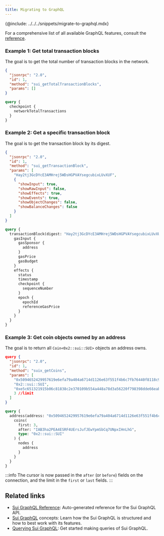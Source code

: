 ```yaml
---
title: Migrating to GraphQL
---
```



{@include: ../../../snippets/migrate-to-graphql.mdx}

For a comprehensive list of all available GraphQL features, consult the [reference](../../../references/sui-graphql).

### Example 1: Get total transaction blocks

The goal is to get the total number of transaction blocks in the network.

<Tabs groupId="migrating-json-rpc">

<TabItem value="json-rpc1" label="JSON-RPC">

```json
{
  "jsonrpc": "2.0",
  "id": 1,
  "method": "sui_getTotalTransactionBlocks",
  "params": []
}
```

</TabItem>
<TabItem value="graphql1" label="GraphQL">

```graphql
query {
  checkpoint {
    networkTotalTransactions
  }
}
```

</TabItem>
</Tabs>

### Example 2: Get a specific transaction block
The goal is to get the transaction block by its digest.

<Tabs groupId="migrating-json-rpc">

<TabItem value="json-rpc2" label="JSON-RPC">

```json
{
  "jsonrpc": "2.0",
  "id": 1,
  "method": "sui_getTransactionBlock",
  "params": [
    "Hay2tj3GcDYcE3AMHrej5WDsHGPVAYsegcubixLUvXUF",
    {
      "showInput": true,
      "showRawInput": false,
      "showEffects": true,
      "showEvents": true,
      "showObjectChanges": false,
      "showBalanceChanges": false
    }
  ]
}
```

</TabItem>
<TabItem value="graphql2" label="GraphQL">

```graphql
query {
  transactionBlock(digest: "Hay2tj3GcDYcE3AMHrej5WDsHGPVAYsegcubixLUvXUF") {
    gasInput {
      gasSponsor {
        address
      }
      gasPrice
      gasBudget
    }
    effects {
      status
      timestamp
      checkpoint {
        sequenceNumber
      }
      epoch {
        epochId
        referenceGasPrice
      }
    }
  }
}
```
</TabItem>
</Tabs>

### Example 3: Get coin objects owned by an address

The goal is to return all `Coin<0x2::sui::SUI>` objects an address owns.

<Tabs groupId="migrating-json-rpc">

<TabItem value="json-rpc3" label="JSON-RPC">

```json
query {
  "jsonrpc": "2.0",
  "id": 1,
  "method": "suix_getCoins",
  "params": [
    "0x5094652429957619e6efa79a404a6714d1126e63f551f4b6c7fb76440f8118c9", //owner
    "0x2::sui::SUI",                                                      //coin type
    "0xe5c651321915b06c81838c2e370109b554a448a78d3a56220f798398dde66eab", //cursor
    3 //limit
  ]
}
```

</TabItem>
<TabItem value="graphql3" label="GraphQL">

```graphql
query {
  address(address: "0x5094652429957619e6efa79a404a6714d1126e63f551f4b6c7fb76440f8118c9") {
    coins(
      first: 3,
      after: "IAB3ha2PEA4ESRF4UErsJufJEwYpmSbCq7UNpxIHnLhG",
      type: "0x2::sui::SUI"
    ) {
      nodes {
        address
      }
    }
  }
}
```

:::info
The cursor is now passed in the `after` (or `before`) fields on the connection, and the limit in the `first` or `last` fields.
:::

</TabItem>
</Tabs>

## Related links

- [Sui GraphQL Reference](../../../references/sui-graphql.mdx): Auto-generated reference for the Sui GraphQL API. 
- [Sui GraphQL](../../../concepts/graphql-rpc.mdx) concepts: Learn how the Sui GraphQL is structured and how to best work with its features. 
- [Querying Sui GraphQL](../getting-started/graphql-rpc.mdx): Get started making queries of Sui GraphQL. 